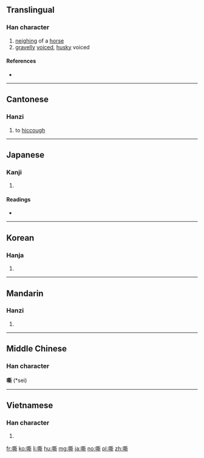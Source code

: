 ==Translingual==

===Han character===
{{Han char|rn=30|rad=口|as=12|sn=15|four=62021|canj=RTCL|ids=⿰口斯}}

# [[neigh]]ing of a [[horse]]
# [[gravelly]] [[voice]]d, [[husky]] voiced

====References====
* {{Han ref|kx=0207.140|dkj=04260|dj=0430.120|hdz=10681.060|uh=5636|ud=22070|bh=BC52|bd=48210}}

----

==Cantonese==

===Hanzi===
{{yue-hanzi|jyut=[[sai1]]|y=sai1}}

# to [[hiccough]]

----

==Japanese==

===Kanji===
{{ja-kanji|grade=|rs=口12}}

# {{defn|lang=ja|sort=口12}}

====Readings====
* {{ja-readings|on=[[せい]] (sei)|kun=[[いななく]] (inanaku)}}

----

==Korean==

===Hanja===
{{ko-hanja|hangeul=시|rv=si|mr=si}}

# {{defn|lang=ko|sort=口12}}

----

==Mandarin==

===Hanzi===
{{cmn-hanzi|pin=[[sī]] ([[si1]])|wg=ssu<sup>1</sup>}}

# {{defn|lang=cmn|sort=口12}}

----

==Middle Chinese==
===Han character===
'''嘶''' (*sei)<!--note: asterisk indicates that this character appears more than four times in the Tang Dynasty corpus of literature-->

----

==Vietnamese==

===Han character===
{{vi-hantu|[[tê]]|rs=口12}}

# {{defn|lang=vi|sort=口12}}

[[fr:嘶]]
[[ko:嘶]]
[[li:嘶]]
[[hu:嘶]]
[[mg:嘶]]
[[ja:嘶]]
[[no:嘶]]
[[pl:嘶]]
[[zh:嘶]]